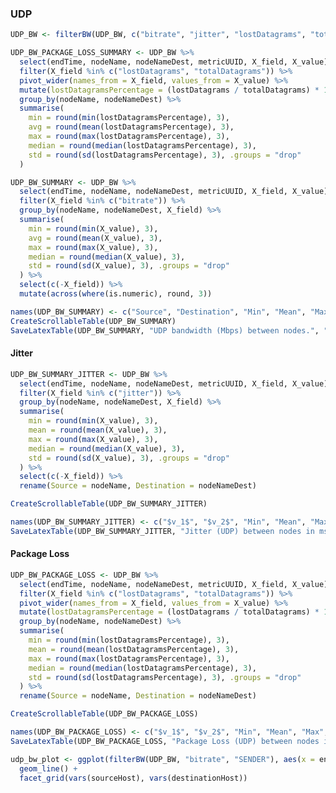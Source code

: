 ### UDP

```r
UDP_BW <- filterBW(UDP_BW, c("bitrate", "jitter", "lostDatagrams", "totalDatagrams"), "RECEIVER")

UDP_BW_PACKAGE_LOSS_SUMMARY <- UDP_BW %>%
  select(endTime, nodeName, nodeNameDest, metricUUID, X_field, X_value) %>%
  filter(X_field %in% c("lostDatagrams", "totalDatagrams")) %>%
  pivot_wider(names_from = X_field, values_from = X_value) %>%
  mutate(lostDatagramsPercentage = (lostDatagrams / totalDatagrams) * 100) %>%
  group_by(nodeName, nodeNameDest) %>%
  summarise(
    min = round(min(lostDatagramsPercentage), 3),
    avg = round(mean(lostDatagramsPercentage), 3),
    max = round(max(lostDatagramsPercentage), 3),
    median = round(median(lostDatagramsPercentage), 3),
    std = round(sd(lostDatagramsPercentage), 3), .groups = "drop"
  )

UDP_BW_SUMMARY <- UDP_BW %>%
  select(endTime, nodeName, nodeNameDest, metricUUID, X_field, X_value) %>%
  filter(X_field %in% c("bitrate")) %>%
  group_by(nodeName, nodeNameDest, X_field) %>%
  summarise(
    min = round(min(X_value), 3),
    avg = round(mean(X_value), 3),
    max = round(max(X_value), 3),
    median = round(median(X_value), 3),
    std = round(sd(X_value), 3), .groups = "drop"
  ) %>%
  select(c(-X_field)) %>%
  mutate(across(where(is.numeric), round, 3))

names(UDP_BW_SUMMARY) <- c("Source", "Destination", "Min", "Mean", "Max", "Med", "SD")
CreateScrollableTable(UDP_BW_SUMMARY)
SaveLatexTable(UDP_BW_SUMMARY, "UDP bandwidth (Mbps) between nodes.", "udp-bw-between-nodes", "udp_bw_nodes_summary.tex")
```

#### Jitter

```r
UDP_BW_SUMMARY_JITTER <- UDP_BW %>%
  select(endTime, nodeName, nodeNameDest, metricUUID, X_field, X_value) %>%
  filter(X_field %in% c("jitter")) %>%
  group_by(nodeName, nodeNameDest, X_field) %>%
  summarise(
    min = round(min(X_value), 3),
    mean = round(mean(X_value), 3),
    max = round(max(X_value), 3),
    median = round(median(X_value), 3),
    std = round(sd(X_value), 3), .groups = "drop"
  ) %>%
  select(c(-X_field)) %>%
  rename(Source = nodeName, Destination = nodeNameDest)

CreateScrollableTable(UDP_BW_SUMMARY_JITTER)

names(UDP_BW_SUMMARY_JITTER) <- c("$v_1$", "$v_2$", "Min", "Mean", "Max", "Med", "SD")
SaveLatexTable(UDP_BW_SUMMARY_JITTER, "Jitter (UDP) between nodes in ms.", "jitter-udp-bw-between-nodes", "jitter-udp_bw_nodes_summary.tex")
```

#### Package Loss

```r
UDP_BW_PACKAGE_LOSS <- UDP_BW %>%
  select(endTime, nodeName, nodeNameDest, metricUUID, X_field, X_value) %>%
  filter(X_field %in% c("lostDatagrams", "totalDatagrams")) %>%
  pivot_wider(names_from = X_field, values_from = X_value) %>%
  mutate(lostDatagramsPercentage = (lostDatagrams / totalDatagrams) * 100) %>%
  group_by(nodeName, nodeNameDest) %>%
  summarise(
    min = round(min(lostDatagramsPercentage), 3),
    mean = round(mean(lostDatagramsPercentage), 3),
    max = round(max(lostDatagramsPercentage), 3),
    median = round(median(lostDatagramsPercentage), 3),
    std = round(sd(lostDatagramsPercentage), 3), .groups = "drop"
  ) %>%
  rename(Source = nodeName, Destination = nodeNameDest)

CreateScrollableTable(UDP_BW_PACKAGE_LOSS)

names(UDP_BW_PACKAGE_LOSS) <- c("$v_1$", "$v_2$", "Min", "Mean", "Max", "Med", "SD")
SaveLatexTable(UDP_BW_PACKAGE_LOSS, "Package Loss (UDP) between nodes in %.", "package-loss-udp-bw-between-nodes", "package_loss_udp_bw_nodes_summary.tex")
```

```r
udp_bw_plot <- ggplot(filterBW(UDP_BW, "bitrate", "SENDER"), aes(x = endTime, y = X_value, group = sourceHost)) +
  geom_line() +
  facet_grid(vars(sourceHost), vars(destinationHost))
```
